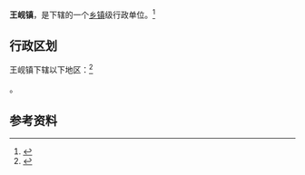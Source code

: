 {{中国乡级行政区|62/04/02/102/000}}

'''王岘镇'''，是{{PRC admin/fullname|62/04/02/102/000|3}}下辖的一个[[乡镇|乡镇]]级行政单位。<ref>{{PRC admin/ref sgc|{{PRC admin/parent|62/04/02/102/000}}}}</ref>

== 行政区划 ==

王岘镇下辖以下地区：<ref>{{PRC admin/ref sgc|62/04/02/102/000}}</ref>

{{PRC admin/children|62/04/02/102/000}}。

== 参考资料 ==

{{reflist}}

{{行政区划小作品}}
{{PRC admin/navcat|62/04/02/102/000}}